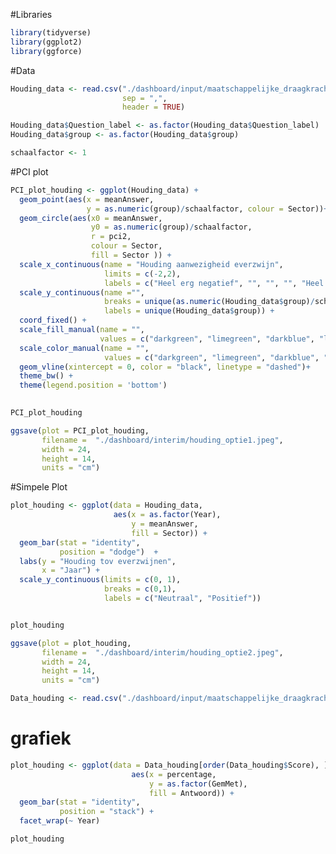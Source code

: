 #Libraries
```r
library(tidyverse)
library(ggplot2)
library(ggforce)
```

#Data
```r
Houding_data <- read.csv("./dashboard/input/maatschappelijke_draagkracht/F14_1.csv",
                         sep = ",",
                         header = TRUE)

Houding_data$Question_label <- as.factor(Houding_data$Question_label)
Houding_data$group <- as.factor(Houding_data$group)

schaalfactor <- 1

```

#PCI plot
```r
PCI_plot_houding <- ggplot(Houding_data) + 
  geom_point(aes(x = meanAnswer, 
                 y = as.numeric(group)/schaalfactor, colour = Sector))+  
  geom_circle(aes(x0 = meanAnswer, 
                  y0 = as.numeric(group)/schaalfactor, 
                  r = pci2,
                  colour = Sector,
                  fill = Sector )) +
  scale_x_continuous(name = "Houding aanwezigheid everzwijn",
                     limits = c(-2,2),
                     labels = c("Heel erg negatief", "", "", "", "Heel erg positief")) + 
  scale_y_continuous(name ="",
                     breaks = unique(as.numeric(Houding_data$group)/schaalfactor),
                     labels = unique(Houding_data$group)) + 
  coord_fixed() +
  scale_fill_manual(name = "",
                    values = c("darkgreen", "limegreen", "darkblue", "lightblue")) + 
  scale_color_manual(name = "",
                     values = c("darkgreen", "limegreen", "darkblue", "lightblue")) +
  geom_vline(xintercept = 0, color = "black", linetype = "dashed")+
  theme_bw() +
  theme(legend.position = 'bottom')
  

PCI_plot_houding

ggsave(plot = PCI_plot_houding, 
       filename =  "./dashboard/interim/houding_optie1.jpeg", 
       width = 24, 
       height = 14, 
       units = "cm")
```

#Simpele Plot
```r
plot_houding <- ggplot(data = Houding_data,
                       aes(x = as.factor(Year),
                           y = meanAnswer,
                           fill = Sector)) +
  geom_bar(stat = "identity", 
           position = "dodge")  +
  labs(y = "Houding tov everzwijnen",
       x = "Jaar") +
  scale_y_continuous(limits = c(0, 1),
                     breaks = c(0,1),
                     labels = c("Neutraal", "Positief"))


plot_houding

ggsave(plot = plot_houding, 
       filename =  "./dashboard/interim/houding_optie2.jpeg", 
       width = 24, 
       height = 14, 
       units = "cm")
```

```r
Data_houding <- read.csv("./dashboard/input/maatschappelijke_draagkracht/F14_1_data.csv")
```

# grafiek
```r
plot_houding <- ggplot(data = Data_houding[order(Data_houding$Score), ],
                           aes(x = percentage,
                               y = as.factor(GemMet),
                               fill = Antwoord)) +
  geom_bar(stat = "identity", 
           position = "stack") +
  facet_wrap(~ Year)

plot_houding

```
